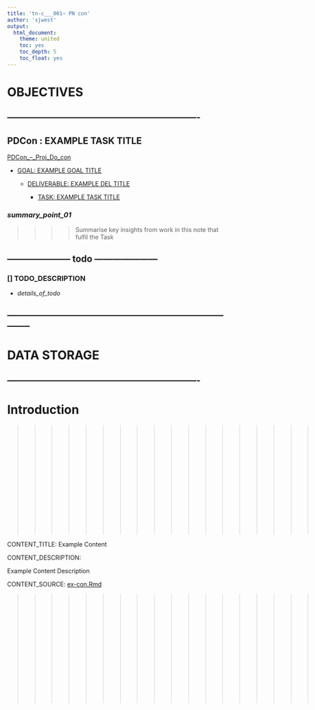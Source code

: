 ```yaml
---
title: 'tn-c___001~ PN con'
author: 'sjwest'
output:
  html_document:
    theme: united
    toc: yes
    toc_depth: 5
    toc_float: yes
---
```




# OBJECTIVES



----------------------------------------------------------------
----------------------------------------------------------------



## PDCon : EXAMPLE TASK TITLE


[PDCon_--_Proj_Do_con](../../PDCon_--_Proj_Do_con.Rmd)


* [GOAL: EXAMPLE GOAL TITLE](../../PDCon_--_Proj_Do_con.Rmd#goal-example-goal-title)

    + [DELIVERABLE: EXAMPLE DEL TITLE](../../PDCon_--_Proj_Do_con.Rmd#deliverable-example-del-title)

        - [TASK: EXAMPLE TASK TITLE](../../PDCon_--_Proj_Do_con.Rmd#task-example-task-title)



### _summary_point_01_

>>>>
>>>> Summarise key insights from work in this note that fulfil the Task
>>>>



--------------------- todo ---------------------
------------------------------------------------


### [] TODO_DESCRIPTION

* _details_of_todo_



--------------------------------------------------------------------------------
--------------------------------------------------------------------------------



# DATA STORAGE


----------------------------------------------------------------
----------------------------------------------------------------



# Introduction





















>>>>>>>>>>>>>>>>>>>>>>>>>
>>>>>>>> CONTENT >>>>>>>>
>>>>>>>>>>>>>>>>>>>>>>>>>


  CONTENT_TITLE: Example Content


  CONTENT_DESCRIPTION: 

  Example Content Description


  CONTENT_SOURCE: [ex-con.Rmd](tn-c___001/ex-con/ex-con.Rmd)


>>>>>>>>>>>>>>>>>>>>>>>>>
>>>>>>>> CONTENT >>>>>>>>
>>>>>>>>>>>>>>>>>>>>>>>>>









